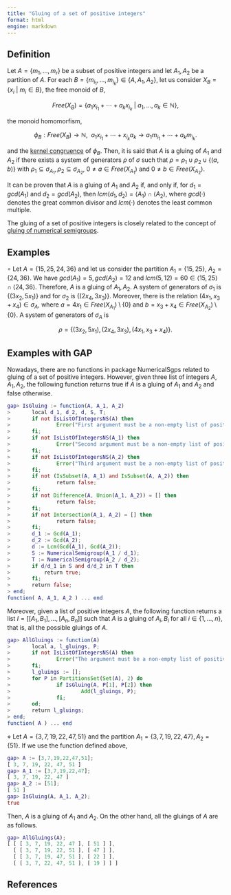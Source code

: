 ```yaml
---
title: "Gluing of a set of positive integers"
format: html
engine: markdown
---
```


<!-- Definición de Num. Sem. -->

## Definition

Let $A = \{m_1, \ldots, m_r\}$ be a subset of positive integers and let $A_1, A_2$ be a partition of $A$. For each $B = \{ m_{i_1}, \ldots, m_{i_k} \} \in \{A, A_1, A_2\}$, let us consider $X_B = \{x_i ~ | ~ m_i \in B\}$, the free monoid of $B$,

$$
Free(X_B) = \{a_1x_{i_1} + \cdots + a_kx_{i_k} ~ | ~ a_1, \ldots, a_k \in \mathbb{N}\},
$$

the monoid homomorfism,

$$
\phi_B: Free(X_B) \to \mathbb{N}, ~~ a_1x_{i_1} + \cdots + x_{i_k}a_k \to a_1 m_{i_1} + \cdots + a_k m_{i_k}.
$$

and the [kernel congruence](../Presentations-NS/Presentation-NS.qmd) of $\phi_B$. Then, it is said that $A$ is a gluing of $A_1$ and $A_2$ if there exists a system of generators $\rho$ of $\sigma$ such that $\rho = \rho_1 \cup \rho_2 \cup \{(a,b)\}$ with $\rho_1 \subseteq \sigma_{A_1}, \rho_2 \subseteq \sigma_{A_2}$, $0 \ne a \in Free(X_{A_1})$ and $0 \ne b \in Free(X_{A_2})$.

It can be proven that $A$ is a gluing of $A_1$ and $A_2$ if, and only if, for $d_1 = gcd(A_1)$ and $d_2 = gcd(A_2)$, then $lcm(d_1, d_2) = \langle A_1 \rangle \cap \langle A_2 \rangle$, where $gcd(\cdot)$ denotes the great common divisor and $lcm(\cdot)$ denotes the least common multiple.

The gluing of a set of positive integers is closely related to the concept of [gluing of numerical semigroups](../Families-NS/NS-Gluing.qmd).

## Examples

$\circ$ Let $A = \{15, 25, 24, 36\}$ and let us consider the partition $A_1 = \{15, 25\}$, $A_2 = \{24, 36\}$. We have $gcd(A_1) = 5, gcd(A_2) = 12$ and $lcm(5, 12) = 60 \in \langle 15, 25 \rangle \cap \langle 24, 36 \rangle$. Therefore, $A$ is a gluing of $A_1, A_2$. A system of generators of $\sigma_1$ is $\{(3x_2,5x_1)\}$ and for $\sigma_2$ is $\{(2x_4, 3x_3)\}$. Moreover, there is the relation $(4x_1, x_3 + x_4) \in \sigma_{A}$, where $a = 4x_1 \in Free(X_{A_1}) \setminus \{0\}$ and $b = x_3 + x_4 \in Free(X_{A_2}) \setminus \{0\}$. A system of generators of $\sigma_A$ is

$$
\rho = \{(3x_2, 5x_1), (2x_4, 3x_3), (4x_1, x_3 + x_4)\}.
$$

## Examples with GAP

Nowadays, there are no functions in package NumericalSgps related to gluing of a set of positive integers. However, given three list of integers $A, A_1, A_2$, the following function returns true if $A$ is a gluing of $A_1$ and $A_2$ and false otherwise.

``` gap
gap> IsGluing := function(A, A_1, A_2)
>       local d_1, d_2, d, S, T;
>       if not IsListOfIntegersNS(A) then
>               Error("First argument must be a non-empty list of positive integers");
>       fi;
>       if not IsListOfIntegersNS(A_1) then
>               Error("Second argument must be a non-empty list of positive integers");
>       fi;
>       if not IsListOfIntegersNS(A_2) then
>               Error("Third argument must be a non-empty list of positive integers");
>       fi;
>       if not (IsSubset(A, A_1) and IsSubset(A, A_2)) then
>               return false;
>       fi;
>       if not Difference(A, Union(A_1, A_2)) = [] then
>               return false;
>       fi;
>       if not Intersection(A_1, A_2) = [] then
>               return false;
>       fi;
>       d_1 := Gcd(A_1);
>       d_2 := Gcd(A_2);
>       d := Lcm(Gcd(A_1), Gcd(A_2));
>       S := NumericalSemigroup(A_1 / d_1);
>       T := NumericalSemigroup(A_2 / d_2);
>       if d/d_1 in S and d/d_2 in T then
>           return true;
>       fi;
>       return false;
> end;
function( A, A_1, A_2 ) ... end
```

Moreover, given a list of positive integers $A$, the following function returns a list $I = [ [A_1, B_1], \ldots, [A_n, B_n] ]$ such that $A$ is a gluing of $A_i, B_i$ for all $i \in \{1, \ldots, n\}$, that is, all the possible gluings of $A$.

``` gap
gap> AllGluings := function(A)
>       local a, l_gluings, P;
>       if not IsListOfIntegersNS(A) then
>               Error("The argument must be a non-empty list of positive integers");
>       fi;
>       l_gluings := [];
>       for P in PartitionsSet(Set(A), 2) do
>               if IsGluing(A, P[1], P[2]) then
>                       Add(l_gluings, P);
>               fi;
>       od;
>       return l_gluings;
> end;
function( A ) ... end
```

$\diamond$ Let $A = \{3,7,19,22,47,51\}$ and the partition $A_1 = \{3, 7, 19, 22, 47\}, A_2 = \{51\}$. If we use the function defined above,

``` gap
gap> A := [3,7,19,22,47,51];
[ 3, 7, 19, 22, 47, 51 ]
gap> A_1 := [3,7,19,22,47];
[ 3, 7, 19, 22, 47 ]
gap> A_2 := [51];
[ 51 ]
gap> IsGluing(A, A_1, A_2);
true
```

Then, $A$ is a gluing of $A_1$ and $A_2$. On the other hand, all the gluings of $A$ are as follows.

``` gap
gap> AllGluings(A);
[ [ [ 3, 7, 19, 22, 47 ], [ 51 ] ],
  [ [ 3, 7, 19, 22, 51 ], [ 47 ] ],
  [ [ 3, 7, 19, 47, 51 ], [ 22 ] ],
  [ [ 3, 7, 22, 47, 51 ], [ 19 ] ] ]
```

## References

<!-- https://docs.gap-system.org/doc/tut/chap0_mj.html#contents -->
